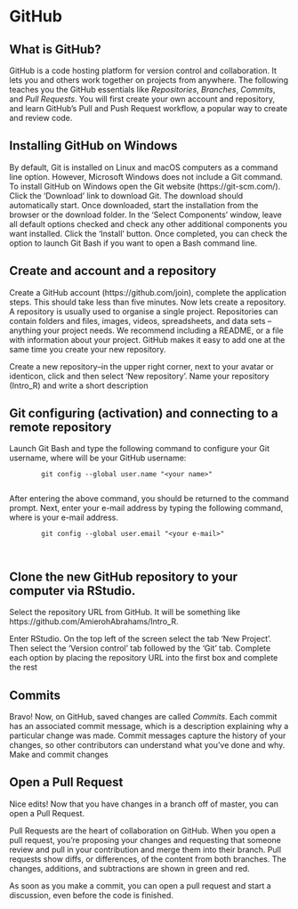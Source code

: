 # GitHub {#github}

## What is GitHub?

GitHub is a code hosting platform for version control and collaboration. It lets you and others work together on projects from anywhere. The following teaches you the GitHub essentials like *Repositories*, *Branches*, *Commits*, and *Pull Requests*. You will first create your own account and repository, and learn GitHub’s Pull and Push Request workflow, a popular way to create  and review code.


## Installing GitHub on Windows

By default, Git is installed on Linux and macOS computers as a command line option. However, Microsoft Windows does not include a Git command. To install GitHub on Windows open the Git website (https://git-scm.com/). Click the 'Download' link to download Git. The download should automatically start. Once downloaded, start the installation from the browser or the download folder. In the 'Select Components' window, leave all default options checked and check any other additional components you want installed. Click the 'Install' button. Once completed, you can check the option to launch Git Bash if you want to open a Bash command line.

## Create and account and a repository

Create a GitHub account (https://github.com/join), complete the application steps. This should take less than five minutes. Now lets create a repository. A repository is usually used to organise a single project. Repositories can contain folders and files, images, videos, spreadsheets, and data sets – anything your project needs. We recommend including a README, or a file with information about your project. GitHub makes it easy to add one at the same time you create your new repository. 

Create a new repository--in the upper right corner, next to your avatar or identicon, click and then select 'New repository'. Name your repository (Intro_R) and write a short description

## Git configuring (activation) and connecting to a remote repository

Launch Git Bash and type the following command to configure your Git username, where <your name> will be your GitHub username:

            git config --global user.name "<your name>"
            
After entering the above command, you should be returned to the command prompt. Next, enter your e-mail address by typing the following command, where <your e-mail> is your e-mail address.

            git config --global user.email "<your e-mail>"
            
            
## Clone the new GitHub repository to your computer via RStudio. 

Select the repository URL from GitHub. It will be something like https://github.com/AmierohAbrahams/Intro_R. 

Enter RStudio. On the top left of the screen select the tab 'New Project'. Then select the 'Version control' tab followed by the 'Git' tab. Complete each option by placing the repository URL into the first box and complete the rest

## Commits

Bravo! Now, on GitHub, saved changes are called *Commits*. Each commit has an associated commit message, which is a description explaining why a particular change was made. Commit messages capture the history of your changes, so other contributors can understand what you’ve done and why.
Make and commit changes

## Open a Pull Request

Nice edits! Now that you have changes in a branch off of master, you can open a Pull Request.

Pull Requests are the heart of collaboration on GitHub. When you open a pull request, you’re proposing your changes and requesting that someone review and pull in your contribution and merge them into their branch. Pull requests show diffs, or differences, of the content from both branches. The changes, additions, and subtractions are shown in green and red.

As soon as you make a commit, you can open a pull request and start a discussion, even before the code is finished.